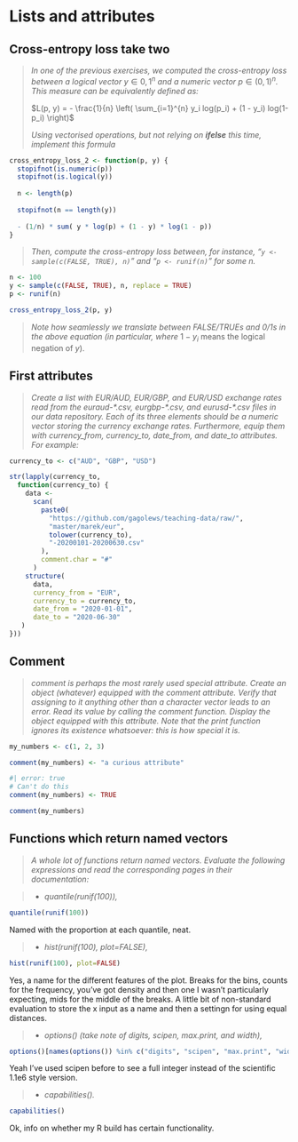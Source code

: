 # Lists and attributes

## Cross-entropy loss take two

> *In one of the previous exercises, we computed the cross-entropy loss between a logical vector* $y∈{0,1}^n$ *and a numeric vector* $p ∈ (0,1)^n$*. This measure can be equivalently defined as:*
>
> $L(p, y) = - \frac{1}{n} \left( \sum_{i=1}^{n} y_i log(p_i) + (1 - y_i) log(1-p_i) \right)$
>
> *Using vectorised operations, but not relying on **ifelse** this time, implement this formula*

```r
cross_entropy_loss_2 <- function(p, y) {
  stopifnot(is.numeric(p))
  stopifnot(is.logical(y))
  
  n <- length(p)
  
  stopifnot(n == length(y))
  
  - (1/n) * sum( y * log(p) + (1 - y) * log(1 - p))
}
```

> *Then, compute the cross-entropy loss between, for instance, "`y <- sample(c(FALSE, TRUE), n)`" and "`p <- runif(n)`" for some n.*

```r
n <- 100
y <- sample(c(FALSE, TRUE), n, replace = TRUE)
p <- runif(n)

cross_entropy_loss_2(p, y)
```

> *Note how seamlessly we translate between FALSE/TRUEs and 0/1s in the above equation (in particular, where* $1 - y_i$ means the logical negation of $y$).

## First attributes

> *Create a list with EUR/AUD, EUR/GBP, and EUR/USD exchange rates read from the euraud-\*.csv, eurgbp-\*.csv, and eurusd-\*.csv files in our data repository. Each of its three elements should be a numeric vector storing the currency exchange rates. Furthermore, equip them with currency_from, currency_to, date_from, and date_to attributes. For example:*

```r

currency_to <- c("AUD", "GBP", "USD")

str(lapply(currency_to,
  function(currency_to) {
    data <-
      scan(
        paste0(
          "https://github.com/gagolews/teaching-data/raw/",
          "master/marek/eur",
          tolower(currency_to),
          "-20200101-20200630.csv"
        ),
        comment.char = "#"
      )
    structure(
      data,
      currency_from = "EUR",
      currency_to = currency_to,
      date_from = "2020-01-01",
      date_to = "2020-06-30"
   )
}))
```

## Comment

> *comment is perhaps the most rarely used special attribute. Create an object (whatever) equipped with the comment attribute. Verify that assigning to it anything other than a character vector leads to an error. Read its value by calling the comment function. Display the object equipped with this attribute. Note that the print function ignores its existence whatsoever: this is how special it is.*

```r
my_numbers <- c(1, 2, 3)

comment(my_numbers) <- "a curious attribute"
```

```r
#| error: true
# Can't do this
comment(my_numbers) <- TRUE
```

```r
comment(my_numbers)
```

## Functions which return named vectors

> *A whole lot of functions return named vectors. Evaluate the following expressions and read the corresponding pages in their documentation:*

> -   *quantile(runif(100)),*

```r
quantile(runif(100))
```

Named with the proportion at each quantile, neat.

> -   *hist(runif(100), plot=FALSE),*

```r
hist(runif(100), plot=FALSE)
```

Yes, a name for the different features of the plot. Breaks for the bins, counts for the frequency, you've got density and then one I wasn't particularly expecting, mids for the middle of the breaks. A little bit of non-standard evaluation to store the x input as a name and then a settingn for using equal distances.

> -   *options() (take note of digits, scipen, max.print, and width),*

```r
options()[names(options()) %in% c("digits", "scipen", "max.print", "width")]
```

Yeah I've used scipen before to see a full integer instead of the scientific 1.1e6 style version.

> -   *capabilities().*

```r
capabilities()
```

Ok, info on whether my R build has certain functionality.
